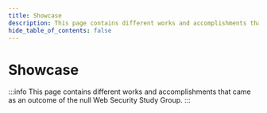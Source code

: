 ```yaml
---
title: Showcase
description: This page contains different works and accomplishments that came as an outcome of the null Web Security Study Group.
hide_table_of_contents: false
---
```


# Showcase

:::info
This page contains different works and accomplishments that came as an outcome of the null Web Security Study Group.
:::